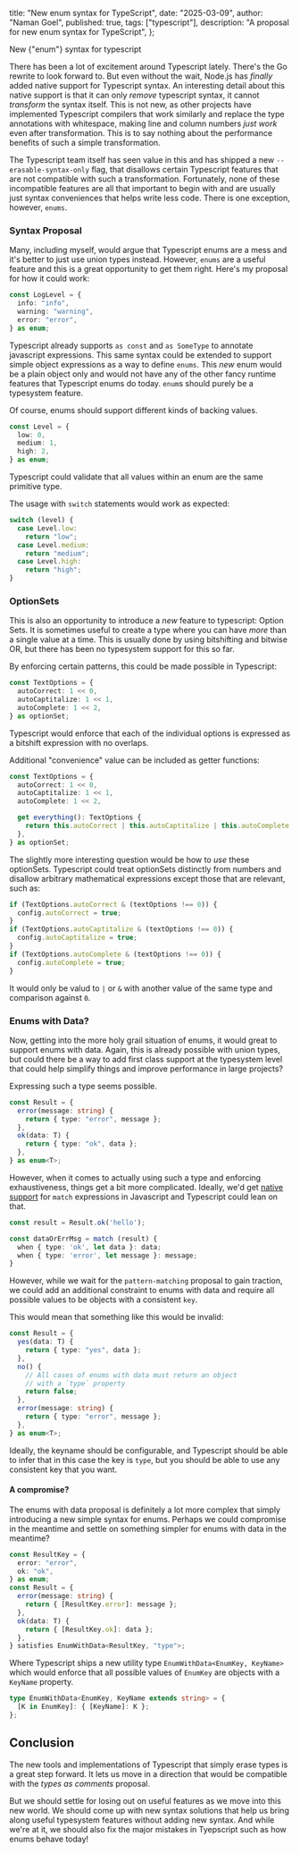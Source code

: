   title: "New enum syntax for TypeScript",
  date: "2025-03-09",
  author: "Naman Goel",
  published: true,
  tags: ["typescript"],
  description: "A proposal for new enum syntax for TypeScript",
};



<Container path={__dirname}>
  <Word scale={67}>New</Word>
  <Word scale={60} italic>
    {"enum"}
  </Word>
  <Word scale={116}>syntax</Word>
  <Word scale={56}>for</Word>
  <Word scale={175}>typescript</Word>
</Container>

There has been a lot of excitement around Typescript lately. There's the Go rewrite to look forward to.
But even without the wait, Node.js has _finally_ added native support for Typescript syntax. An interesting
detail about this native support is that it can only _remove_ typescript syntax, it cannot _transform_ the
syntax itself. This is not new, as other projects have implemented Typescript compilers that work similarly
and replace the type annotations with whitespace, making line and column numbers _just work_ even after
transformation. This is to say nothing about the performance benefits of such a simple transformation.

The Typescript team itself has seen value in this and has shipped a new `--erasable-syntax-only` flag,
that disallows certain Typescript features that are not compatible with such a transformation. Fortunately,
none of these incompatible features are all that important to begin with and are usually just syntax conveniences
that helps write less code. There is one exception, however, `enums`.

### Syntax Proposal

Many, including myself, would argue that Typescript enums are a mess and it's better to just use union types instead.
However, `enums` are a useful feature and this is a great opportunity to get them right. Here's my proposal for
how it could work:

```typescript
const LogLevel = {
  info: "info",
  warning: "warning",
  error: "error",
} as enum;
```

Typescript already supports `as const` and `as SomeType` to annotate javascript expressions. This same syntax could
be extended to support simple object expressions as a way to define `enums`. This _new_ enum would be a plain object
only and would not have any of the other fancy runtime features that Typescript enums do today. `enum`s should purely
be a typesystem feature.

Of course, enums should support different kinds of backing values.

```typescript
const Level = {
  low: 0,
  medium: 1,
  high: 2,
} as enum;
```

Typescript could validate that all values within an enum are the same primitive type.

The usage with `switch` statements would work as expected:

```typescript
switch (level) {
  case Level.low:
    return "low";
  case Level.medium:
    return "medium";
  case Level.high:
    return "high";
}
```

### OptionSets

This is also an opportunity to introduce a _new_ feature to typescript: Option Sets. It is sometimes
useful to create a type where you can have _more_ than a single value at a time. This is usually done
by using bitshifting and bitwise OR, but there has been no typesystem support for this so far.

By enforcing certain patterns, this could be made possible in Typescript:

```typescript
const TextOptions = {
  autoCorrect: 1 << 0,
  autoCaptitalize: 1 << 1,
  autoComplete: 1 << 2,
} as optionSet;
```

Typescript would enforce that each of the individual options is expressed as a bitshift expression
with no overlaps.

Additional "convenience" value can be included as getter functions:

```typescript
const TextOptions = {
  autoCorrect: 1 << 0,
  autoCaptitalize: 1 << 1,
  autoComplete: 1 << 2,

  get everything(): TextOptions {
    return this.autoCorrect | this.autoCaptitalize | this.autoComplete;
  },
} as optionSet;
```

The slightly more interesting question would be how to _use_ these optionSets.
Typescript could treat optionSets distinctly from numbers and disallow arbitrary
mathematical expressions except those that are relevant, such as:

```typescript
if (TextOptions.autoCorrect & (textOptions !== 0)) {
  config.autoCorrect = true;
}
if (TextOptions.autoCaptitalize & (textOptions !== 0)) {
  config.autoCaptitalize = true;
}
if (TextOptions.autoComplete & (textOptions !== 0)) {
  config.autoComplete = true;
}
```

It would only be valud to `|` or `&` with another value of the same type
and comparison against `0`.

### Enums with Data?

Now, getting into the more holy grail situation of enums, it would great to support
enums with data. Again, this is already possible with union types, but could there be
a way to add first class support at the typesystem level that could help simplify things
and improve performance in large projects?

Expressing such a type seems possible.

```typescript
const Result = {
  error(message: string) {
    return { type: "error", message };
  },
  ok(data: T) {
    return { type: "ok", data };
  },
} as enum<T>;
```

However, when it comes to actually using such a type and enforcing exhaustiveness, things get
a bit more complicated. Ideally, we'd get [native support](https://github.com/tc39/proposal-pattern-matching)
for `match` expressions in Javascript and Typescript could lean on that.

```typescript
const result = Result.ok('hello');

const dataOrErrMsg = match (result) {
  when { type: 'ok', let data }: data;
  when { type: 'error', let message }: message;
}
```

However, while we wait for the `pattern-matching` proposal to gain traction, we could
add an additional constraint to enums with data and require all possible values to be
objects with a consistent `key`.

This would mean that something like this would be invalid:

```typescript
const Result = {
  yes(data: T) {
    return { type: "yes", data };
  },
  no() {
    // All cases of enums with data must return an object
    // with a `type` property
    return false;
  },
  error(message: string) {
    return { type: "error", message };
  },
} as enum<T>;
```

Ideally, the keyname should be configurable, and Typescript should be able to
infer that in this case the key is `type`, but you should be able to use any
consistent key that you want.

#### A compromise?

The enums with data proposal is definitely a lot more complex that simply introducing
a new simple syntax for enums. Perhaps we could compromise in the meantime and settle
on something simpler for enums with data in the meantime?

```typescript
const ResultKey = {
  error: "error",
  ok: "ok",
} as enum;
const Result = {
  error(message: string) {
    return { [ResultKey.error]: message };
  },
  ok(data: T) {
    return { [ResultKey.ok]: data };
  },
} satisfies EnumWithData<ResultKey, "type">;
```

Where Typescript ships a new utility type `EnumWithData<EnumKey, KeyName>` which would enforce
that all possible values of `EnumKey` are objects with a `KeyName` property.

```typescript
type EnumWithData<EnumKey, KeyName extends string> = {
  [K in EnumKey]: { [KeyName]: K };
};
```

## Conclusion

The new tools and implementations of Typescript that simply erase types is a great step forward.
It lets us move in a direction that would be compatible with the _types as comments_ proposal.

But we should settle for losing out on useful features as we move into this new world. We should
come up with new syntax solutions that help us bring along useful typesystem features without adding
new syntax. And while we're at it, we should also fix the major mistakes in Tyepscript such as how
enums behave today!
